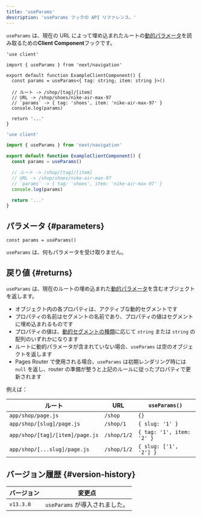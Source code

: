```yaml
---
title: 'useParams'
description: 'useParams フックの API リファレンス。'
---
```


`useParams` は、現在の URL によって埋め込まれたルートの[動的パラメータ](/docs/app/building-your-application/routing/dynamic-routes)を読み取るための**Client Component**フックです。

<Tabs>
<TabItem value="tsx" label="TypeScript">

```tsx title="app/example-client-component.tsx" switcher
'use client'

import { useParams } from 'next/navigation'

export default function ExampleClientComponent() {
  const params = useParams<{ tag: string; item: string }>()

  // ルート -> /shop/[tag]/[item]
  // URL -> /shop/shoes/nike-air-max-97
  // `params` -> { tag: 'shoes', item: 'nike-air-max-97' }
  console.log(params)

  return '...'
}
```

</TabItem>
<TabItem value="jsx" label="JavaScript">

```jsx title="app/example-client-component.js" switcher
'use client'

import { useParams } from 'next/navigation'

export default function ExampleClientComponent() {
  const params = useParams()

  // ルート -> /shop/[tag]/[item]
  // URL -> /shop/shoes/nike-air-max-97
  // `params` -> { tag: 'shoes', item: 'nike-air-max-97' }
  console.log(params)

  return '...'
}
```

</TabItem>
</Tabs>

## パラメータ {#parameters}

```tsx
const params = useParams()
```

`useParams` は、何もパラメータを受け取りません。

## 戻り値 {#returns}

`useParams` は、現在のルートの埋め込まれた[動的パラメータ](/docs/app/building-your-application/routing/dynamic-routes)を含むオブジェクトを返します。

- オブジェクト内の各プロパティは、アクティブな動的セグメントです
- プロパティの名前はセグメントの名前であり、プロパティの値はセグメントに埋め込まれるものです
- プロパティの値は、[動的セグメントの種類](/docs/app/building-your-application/routing/dynamic-routes)に応じて `string` または `string` の配列のいずれかになります
- ルートに動的パラメータが含まれていない場合、`useParams` は空のオブジェクトを返します
- Pages Router で使用される場合、`useParams` は初期レンダリング時には `null` を返し、router の準備が整うと上記のルールに従ったプロパティで更新されます

例えば：

| ルート                          | URL         | `useParams()`             |
| ------------------------------- | ----------- | ------------------------- |
| `app/shop/page.js`              | `/shop`     | `{}`                      |
| `app/shop/[slug]/page.js`       | `/shop/1`   | `{ slug: '1' }`           |
| `app/shop/[tag]/[item]/page.js` | `/shop/1/2` | `{ tag: '1', item: '2' }` |
| `app/shop/[...slug]/page.js`    | `/shop/1/2` | `{ slug: ['1', '2'] }`    |

## バージョン履歴 {#version-history}

| バージョン | 変更点                         |
| ---------- | ------------------------------ |
| `v13.3.0`  | `useParams` が導入されました。 |
